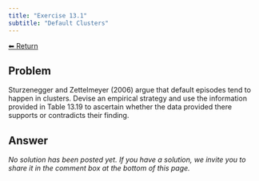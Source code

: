 ```yaml
---
title: "Exercise 13.1"
subtitle: "Default Clusters"
---
```

<a class="return-button" href="index.qmd">⬅ Return</a>

## Problem

Sturzenegger and Zettelmeyer (2006) argue that default episodes tend to happen in clusters. Devise an empirical strategy and use the information provided in Table 13.19 to ascertain whether
the data provided there supports or contradicts their finding.

## Answer

_No solution has been posted yet. If you have a solution, we invite you to share it in the comment box at the bottom of this page._